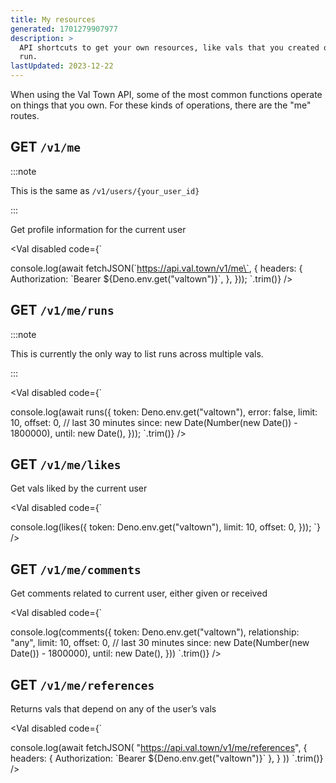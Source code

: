 ```yaml
---
title: My resources
generated: 1701279907977
description: >
  API shortcuts to get your own resources, like vals that you created or have
  run.
lastUpdated: 2023-12-22
---
```



When using the Val Town API, some of the most common functions operate on things
that you own. For these kinds of operations, there are the "me" routes.

## GET `/v1/me`

:::note

This is the same as `/v1/users/{your_user_id}`

:::

Get profile information for the current user

<Val disabled code={`

console.log(await fetchJSON(\`https://api.val.town/v1/me\`, {
  headers: {
    Authorization: \`Bearer \${Deno.env.get("valtown")}\`,
  },
}));
`.trim()} />

## GET `/v1/me/runs`

:::note

This is currently the only way to list runs across multiple vals.

:::

<Val disabled code={`

console.log(await runs({
  token: Deno.env.get("valtown"),
  error: false,
  limit: 10,
  offset: 0,
  // last 30 minutes
  since: new Date(Number(new Date()) - 1800000),
  until: new Date(),
}));
`.trim()} />

## GET `/v1/me/likes`

Get vals liked by the current user

<Val disabled code={`

console.log(likes({
  token: Deno.env.get("valtown"),
  limit: 10,
  offset: 0,
}));
`} />

## GET `/v1/me/comments`

Get comments related to current user, either given or received

<Val disabled code={`

console.log(comments({
  token: Deno.env.get("valtown"),
  relationship: "any",
  limit: 10,
  offset: 0,
  // last 30 minutes
  since: new Date(Number(new Date()) - 1800000),
  until: new Date(),
}))
`.trim()} />

## GET `/v1/me/references`

Returns vals that depend on any of the user’s vals

<Val disabled code={`

console.log(await fetchJSON(
  "https://api.val.town/v1/me/references",
  {
    headers: { Authorization: \`Bearer \${Deno.env.get("valtown")}\` },
  }
))
`.trim()} />
